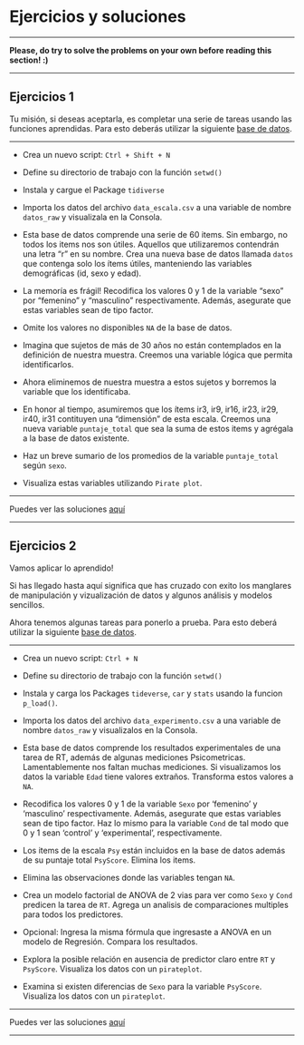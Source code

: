 # Ejercicios y soluciones

***

**Please, do try to solve the problems on your own before reading this section! :)**

***


## Ejercicios 1{#Ejercicios1}

Tu misión, si deseas aceptarla, es completar una serie de tareas usando las funciones aprendidas.
Para esto deberás utilizar la siguiente [base de datos](Data/50-Exercices/Exercices_1.csv).

***

* Crea un nuevo script: `Ctrl + Shift + N`

* Define su directorio de trabajo con la función ` setwd() `

* Instala y cargue el Package ` tidiverse `

* Importa los datos del archivo ` data_escala.csv ` a una variable de nombre ` datos_raw ` y visualizala en la Consola.

* Esta base de datos comprende una serie de 60 items. Sin embargo, no todos los items nos son útiles. Aquellos que utilizaremos contendrán una letra "r" en su nombre. Crea una nueva base de datos llamada ` datos ` que contenga solo los ítems útiles, manteniendo las variables demográficas (id, sexo y edad).

* La memoría es frágil! Recodifica los valores 0 y 1 de la variable "sexo" por "femenino" y "masculino" respectivamente. Además, asegurate que estas variables sean de tipo factor.

* Omite los valores no disponibles ` NA ` de la base de datos.

* Imagina que sujetos de más de 30 años no están contemplados en la definición de nuestra muestra. Creemos una variable lógica que permita identificarlos.

* Ahora eliminemos de nuestra muestra a estos sujetos y borremos la variable que los identificaba.

* En honor al tiempo, asumiremos que los ítems ir3, ir9, ir16, ir23, ir29, ir40, ir31 contituyen una "dimensión" de esta escala. Creemos una nueva variable ` puntaje_total ` que sea la suma de estos items y agrégala a la base de datos existente.

* Haz un breve sumario de los promedios de la variable ` puntaje_total ` según ` sexo `.

* Visualiza estas variables utilizando ` Pirate plot `.

***
Puedes ver las soluciones [aquí](Data/Exercices/Exercices_solutions_1)  

***





## Ejercicios 2{#Ejercicios2}

Vamos aplicar lo aprendido!

Si has llegado hasta aquí significa que has cruzado con exito los manglares de manipulación y vizualización de datos y algunos análisis y modelos sencillos. 

Ahora tenemos algunas tareas para ponerlo a prueba. Para esto deberá utilizar la siguiente [base de datos](Data/50-Exercices/Exercices_2.csv).

***

* Crea un nuevo script: `Ctrl + N`

* Define su directorio de trabajo con la función ` setwd() `

* Instala y carga los Packages `tideverse`, `car` y `stats` usando la funcion `p_load()`.

* Importa los datos del archivo ` data_experimento.csv ` a una variable de nombre ` datos_raw ` y visualizalos en la Consola.

* Esta base de datos comprende los resultados experimentales de una tarea de RT, además de algunas mediciones Psicometricas. Lamentablemente nos faltan muchas mediciones. Si visualizamos los datos la variable `Edad` tiene valores extraños. Transforma estos valores a `NA`.

* Recodifica los valores 0 y 1 de la variable `Sexo` por 'femenino' y 'masculino' respectivamente. Además, asegurate que estas variables sean de tipo factor. Haz lo mismo para la variable `Cond` de tal modo que 0 y 1 sean 'control' y 'experimental', respectivamente.

* Los items de la escala `Psy` están incluidos en la base de datos además de su puntaje total `PsyScore`. Elimina los items.

* Elimina las observaciones donde las variables tengan `NA`.

* Crea un modelo factorial de ANOVA de 2 vias para ver como `Sexo` y `Cond` predicen la tarea de `RT`. Agrega un analisis de comparaciones multiples para todos los predictores.

* Opcional: Ingresa la misma fórmula que ingresaste a ANOVA en un modelo de Regresión. Compara los resultados.

* Explora la posible relación en ausencia de predictor claro entre `RT` y `PsyScore`. Visualiza los datos con un `pirateplot`.

* Examina si existen diferencias de `Sexo` para la variable `PsyScore`. Visualiza los datos con un `pirateplot`.

***
Puedes ver las soluciones [aquí](Data/Exercices_solutions_2.R)  

***